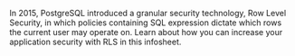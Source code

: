 In 2015, PostgreSQL introduced a granular security technology, Row Level Security, in which policies containing SQL expression dictate which rows the current user may operate on. Learn about how you can increase your application security with RLS in this infosheet.